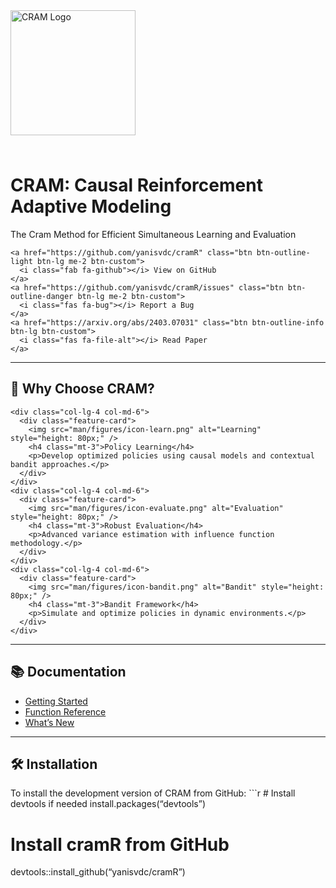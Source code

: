 <div class="hero-banner">
  <img src="man/figures/cram_logo.jpg" alt="CRAM Logo" style="width: 200px; margin-bottom: 1.5rem;" />
  <h1>CRAM: Causal Reinforcement Adaptive Modeling</h1>
  <p class="lead">The Cram Method for Efficient Simultaneous Learning and Evaluation</p>
  <div>
    <a href="https://github.com/yanisvdc/cramR" class="btn btn-outline-light btn-lg me-2 btn-custom">
      <i class="fab fa-github"></i> View on GitHub
    </a>
    <a href="https://github.com/yanisvdc/cramR/issues" class="btn btn-outline-danger btn-lg me-2 btn-custom">
      <i class="fas fa-bug"></i> Report a Bug
    </a>
    <a href="https://arxiv.org/abs/2403.07031" class="btn btn-outline-info btn-lg btn-custom">
      <i class="fas fa-file-alt"></i> Read Paper
    </a>
  </div>
</div>

---

## 🎯 Why Choose CRAM?

<div class="container text-center">
  <div class="row g-4 justify-content-center">
    <div class="col-lg-4 col-md-6">
      <div class="feature-card">
        <img src="man/figures/icon-learn.png" alt="Learning" style="height: 80px;" />
        <h4 class="mt-3">Policy Learning</h4>
        <p>Develop optimized policies using causal models and contextual bandit approaches.</p>
      </div>
    </div>
    <div class="col-lg-4 col-md-6">
      <div class="feature-card">
        <img src="man/figures/icon-evaluate.png" alt="Evaluation" style="height: 80px;" />
        <h4 class="mt-3">Robust Evaluation</h4>
        <p>Advanced variance estimation with influence function methodology.</p>
      </div>
    </div>
    <div class="col-lg-4 col-md-6">
      <div class="feature-card">
        <img src="man/figures/icon-bandit.png" alt="Bandit" style="height: 80px;" />
        <h4 class="mt-3">Bandit Framework</h4>
        <p>Simulate and optimize policies in dynamic environments.</p>
      </div>
    </div>
  </div>
</div>

---

## 📚 Documentation

- [Getting Started](articles/cram_policy.html)
- [Function Reference](reference/index.html)
- [What's New](news/index.html)

---

## 🛠️ Installation

To install the development version of CRAM from GitHub:
```r
# Install devtools if needed
install.packages("devtools")

# Install cramR from GitHub
devtools::install_github("yanisvdc/cramR")
